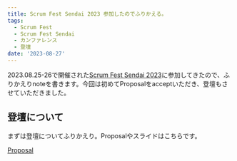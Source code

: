 ```yaml
---
title: Scrum Fest Sendai 2023 参加したのでふりかえる。
tags:
  - Scrum Fest
  - Scrum Fest Sendai
  - カンファレンス
  - 登壇
date: '2023-08-27'
---
```


2023.08.25-26で開催された[Scrum Fest Sendai 2023](https://www.scrumfestsendai.org/)に参加してきたので、ふりかえりnoteを書きます。今回は初めてProposalをacceptいただき、登壇もさせていただきました。

## 登壇について
まずは登壇についてふりかえり。Proposalやスライドはこちらです。

[Proposal](https://confengine.com/conferences/scrum-fest-sendai-2023/proposal/18656)